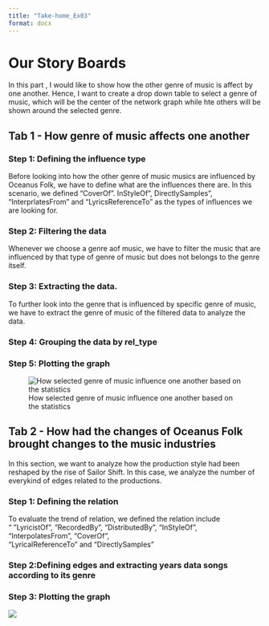```yaml
---
title: "Take-home_Ex03"
format: docx
---
```


# Our Story Boards

In this part , I would like to show how the other genre of music is affect by one another. Hence, I want to create a drop down table to select a genre of music, which will be the center of the network graph while hte others will be shown around the selected genre.

## Tab 1 - How genre of music affects one another

### Step 1: Defining the influence type

Before looking into how the other genre of music musics are influenced by Oceanus Folk, we have to define what are the influences there are. In this scenario, we defined "CoverOf". InStyleOf", DirectlySamples", "InterprlatesFrom" and "LyricsReferenceTo" as the types of influences we are looking for.

### Step 2: Filtering the data

Whenever we choose a genre aof music, we have to filter the music that are influenced by that type of genre of music but does not belongs to the genre itself.

### Step 3: Extracting the data.

To further look into the genre that is influenced by specific genre of music, we have to extract the genre of music of the filtered data to analyze the data.

### Step 4: Grouping the data by rel_type

### Step 5: Plotting the graph

![How selected genre of music influence one another based on the statistics](images/螢幕擷取畫面%202025-06-14%20170434.png){fig-align="center"}

## Tab 2 - How had the changes of Oceanus Folk brought changes to the music industries

In this section, we want to analyze how the production style had been reshaped by the rise of Sailor Shift. In this case, we analyze the number of everykind of edges related to the productions.

### Step 1: Defining the relation

To evaluate the trend of relation, we defined the relation include " "LyricistOf", "RecordedBy", "DistributedBy", "InStyleOf", "InterpolatesFrom", "CoverOf",\
"LyricalReferenceTo" and "DirectlySamples"

### Step 2:Defining edges and extracting years data songs according to its genre

### Step 3: Plotting the graph

![](images/clipboard-2241938686.png)
